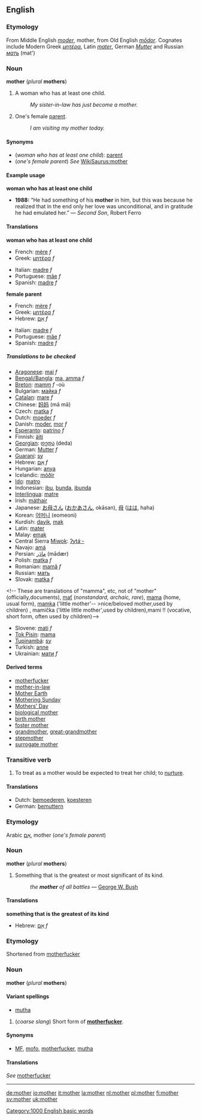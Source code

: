 {{See|Mother}}

==English==
===Etymology===
From Middle English ''[[moder]]'', mother, from Old English ''[[modor|mōdor]]''. Cognates include Modern Greek ''[[μητέρα]]'', Latin ''[[mater]]'', German ''[[Mutter]]'' and Russian ''[[мать]]'' (mat')

===Noun===
'''mother''' (''plural'' '''mothers''')

#<!--DefA-->A woman who has at least one child.
#:''My sister-in-law has just become a mother.''
#<!--DefB-->One's female [[parent]].
#:''I am visiting my mother today.''
<!--"mother of all ..." and "motherfucker" definitions are given separately below because they have different origins-->

====Synonyms====
*<!--DefA--> (''woman who has at least one child''): [[parent]]
*<!--DefB--> (''one's female parent'') ''See'' [[WikiSaurus:mother]]

====Example usage====
<!--DefA-->'''woman who has at least one child'''
*'''1988:''' “He had something of his '''mother''' in him, but this was because he realized that in the end only her love was unconditional, and in gratitude he had emulated her.” &mdash; ''Second Son'', Robert Ferro

====Translations====

<!--DefA-->'''woman who has at least one child'''
{{top}}
*French: [[mère]] ''f''
*Greek: [[μητέρα]] ''f''
{{mid}}
*Italian: [[madre#Italian|madre]] ''f''
*Portuguese: [[mãe]] ''f''
*Spanish: [[madre#Spanish|madre]] ''f''
{{bottom}}

<!--DefB-->'''female parent'''
{{top}}
*French: [[mère]] ''f''
*Greek: [[μητέρα]] ''f''
*Hebrew: [[אֵם]] ''f''
{{mid}}
*Italian: [[madre#Italian|madre]] ''f''
*Portuguese: [[mãe]] ''f''
*Spanish: [[madre#Spanish|madre]] ''f''
{{bottom}}

=====Translations to be checked=====
<!--Remove this section once all of the translations below have been moved into the tables above.-->
{{checktrans}}

*[[Aragonese]]: [[mai]] ''f''
*[[Bengali/Bangla]]: [[ma, amma]] ''f''
*[[Breton]]: [[mamm]] ''f'' -où
*Bulgarian: [[майка]] ''f''
*[[Catalan]]: [[mare#Catalan|mare]] ''f''
*Chinese: [[妈妈]] (mā mā)
*Czech: [[matka]] ''f'' <!-- presumably these are for "mamma", etc: máti, máma, maminka, mamička, mamka, mutra-->
*Dutch: [[moeder]] ''f''
*Danish: [[moder]], [[mor]] ''f''
*[[Esperanto]]: [[patrino]] ''f''
*Finnish: [[äiti]]
*[[Georgian]]: [[დედა]] (deda)
*German: [[Mutter#German|Mutter]] ''f''
*[[Guaraní]]: [[sy]]
*Hebrew: [[אם|אֵם]] ''f''
*Hungarian: [[anya]]
*Icelandic: [[móðir]]<!--this belongs in the Icelandic entry: [[mæður]] ''plural''-->
*[[Ido]]: [[matro]]
*Indonesian: [[ibu]], [[bunda]], [[ibunda]]
*[[Interlingua]]: [[matre]]
*Irish: [[máthair]]
*Japanese: [[お母さん]] ([[おかあさん]], okāsan), [[母]] ([[はは]], haha)
*Korean: [[어머니]] (eomeoni)
*Kurdish: [[dayik]], [[mak]]
*Latin: [[mater#Latin|mater]]
*Malay: [[emak]]
*Central Sierra [[Miwok]]: [[ʔytáˑ-]]
*Navajo: [[amá]]
*Persian: [[مادر|مادَر]] (mādær)
*Polish: [[matka]] ''f''
*Romanian: [[mamă]] ''f''
*Russian: [[мать]]
*Slovak:  [[matka]] ''f''
<!-- These are translations of "mamma", etc, not of "mother"
(officially,documents), [[mať]] (''nonstandard, archaic, rare''), [[mama]] (home, usual form), [[mamka]] ('little mother'-- >nice/beloved mother,used by children)  , mamička ('little little mother',used by children),mami !! (vocative, short form, often used by children)-->
*Slovene: [[mati]] ''f''
*[[Tok Pisin]]: [[mama]]<!--is this "mother" or "mamma"?-->
*[[Tupinambá]]: [[sy]]
*Turkish: [[anne]]
*Ukrainian: [[мати]] ''f''

====Derived terms====
*[[motherfucker]]
*[[mother-in-law]]
*[[Mother Earth]]
*[[Mothering Sunday]]
*[[Mothers' Day]]
*[[biological mother]]
*[[birth mother]]
*[[foster mother]]
*[[grandmother]], [[great-grandmother]]
*[[stepmother]]
*[[surrogate mother]]

===Transitive verb===
{{en-infl-reg-consonant|mother||}}

#<!--DefC-->To treat as a mother would be expected to treat her child; to [[nurture]].

====Translations====
*Dutch: [[bemoederen]], [[koesteren]]
*German: [[bemuttern]]

===Etymology===
Arabic [[אֵם]], mother (''one's female parent'')

===Noun===
'''mother''' (''plural'' '''mothers''')

#<!--DefD-->Something that is the greatest or most significant of its kind.
#:''the '''mother''' of all battles'' &mdash; [[w:George W. Bush|George W. Bush]]

====Translations====

<!--Def-->'''something that is the greatest of its kind'''
{{top}}
*Hebrew: [[אֵם]] ''f''
{{mid}}
{{bottom}}

===Etymology===
Shortened from [[motherfucker]]

===Noun===
'''mother''' (''plural'' '''mothers''')

====Variant spellings====
*<!--DefE-->[[mutha]]

#<!--DefE-->(''coarse slang'') Short form of '''[[motherfucker]]'''.

====Synonyms====
*<!--DefE-->[[MF]], [[mofo]], [[motherfucker]], [[mutha]]

====Translations====
<!--DefE-->''See'' [[motherfucker]]

----
[[Category:1000 English basic words]]

[[de:mother]]
[[io:mother]]
[[it:mother]]
[[la:mother]]
[[nl:mother]]
[[pl:mother]]
[[fi:mother]]
[[sv:mother]]
[[uk:mother]]